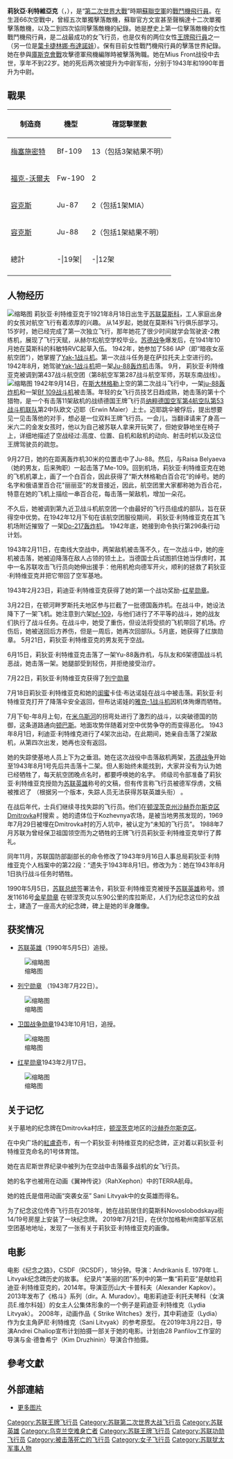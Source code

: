 {{翻译品质不佳}}
{{軍人模板

|name=莉狄亞<br />{{lang|ru|Лидия Владимировна Литвяк}}
|lived=1921年8月18日－1943年8月1日 (21岁)
|placeofbirth=[[蘇聯|蘇聯]][[莫斯科|莫斯科]]
|placeofdeath=[[烏克蘭|烏克蘭]][[顿涅茨克州|顿涅茨克州]][[紅盧奇|紅盧奇]]
|image=Lydia Litvyak 1943.jpg
|caption=
|nickname=Lilya
| branch = {{flagicon image|Flag of the Soviet Air Force.svg}} [[蘇聯空軍|蘇聯空軍]]
|allegiance={{USSR}}
|serviceyears = 1941–1943年
|rank=[[蘇聯|蘇聯]]空軍中尉
|unit=437 IAP<br>296 IAP<br>73 GIAP
|battles=[[第二次世界大戰|第二次世界大戰]] [[库尔斯克会战|库尔斯克会战]]
|awards={{{!}} style="background:transparent"
{{!}} {{Hero of the Soviet Union}}
{{!}}}
{{{!}} style="background:transparent"
{{!}}{{列宁勋章}}{{!!}}{{红旗勋章}}{{!!}}{{一级卫国战争勋章}}{{!!}}{{红星勋章}}
{{!}}}
|laterwork=
}}

'''莉狄亞·利特維亞克'''（{{lang-ru|'''Лидия Владимировна Литвяк'''}}，{{bd|1921年|8月18日|1943年|8月1日}}），是“[[第二次世界大戰|第二次世界大戰]]”時期[[蘇聯空軍|蘇聯空軍]]的[[戰鬥機|戰鬥機]][[飛行員|飛行員]]。在生涯66次空戰中，曾經五次單獨擊落敵機，蘇聯官方文宣甚至聲稱達十二次單獨擊落敵機，以及二到四次協同擊落敵機的紀錄。她是歷史上第一位擊落敵機的女性戰鬥機飛行員，是二战最成功的女飞行员，也是仅有的两位女性[[王牌飛行員|王牌飛行員]]之一（另一位是[[葉卡捷林娜·布達諾娃|葉卡捷林娜·布達諾娃]]）。保有目前女性戰鬥機飛行員的擊落世界紀錄。她在參與[[庫斯克會戰|庫斯克會戰]]攻擊德軍飛機編隊時被擊落殉職。她在Mius Front战役中去世，享年不到22岁。她的死后两次被提升为中尉军衔，分别于1943年和1990年晋升为中尉。

==戰果==
{| class="wikitable" style="text-align:center"
!制造商!!機型!!確認擊墜數
|-
|[[梅塞施密特|梅塞施密特]]||Bf-109||13（包括3架結果不明）
|-
|[[福克-沃爾夫|福克-沃爾夫]]||Fw-190||2
|-
|[[容克斯|容克斯]]||Ju-87||2（包括1架MIA）
|-
|[[容克斯|容克斯]]||Ju-88||2（包括1架結果不明）
|-               

!總計||-|19架|    ||-|12架 
|-
|}

==人物经历==
[[File:Герой_Советского_Союза_Лидия_Литвяк.JPG|缩略图]]
莉狄亚·利特维亚克于1921年8月18日出生于[[苏联|苏联]][[莫斯科|莫斯科]]，工人家庭出身的女孩对航空飞行有着浓厚的兴趣。
从14岁起，她就在莫斯科飞行俱乐部学习。 15岁时，她已经完成了第一次独立飞行，那年她花了很少时间就学会驾驶波-2教练机，展现了飞行天赋，从赫尔松航空学校毕业。[[苏德战争|苏德战争]]爆发后，在1941年10月她在莫斯科的科敏特RVC起草入伍。 1942年，她参加了586 IAP（即“暗夜女巫航空团”），她掌握了[[Yak-1战斗机|Yak-1战斗机]]。第一次战斗任务是在萨拉托夫上空进行的。 1942年8月，她驾驶[[Yak-1战斗机|Yak-1战斗机]]把一架[[Ju-88轰炸机|Ju-88轰炸机]]击落。 9月， 莉狄亚·利特维亚克被调到第437战斗航空团（第8航空军第287战斗航空军师，苏联东南战线）。
[[File:Красноармейская_книжка_Л.В._Литвяк.jpg|缩略图]]
1942年9月14日，在[[斯大林格勒|斯大林格勒]]上空的第二次战斗飞行中，一架[[ju-88轰炸机|ju-88轰炸机]]和一架[[Bf_109战斗机|Bf 109战斗机]]被击落。年轻的女飞行员技艺日趋成熟，她击落的第十个猎物，是一个有击落11架敌机​​的战绩德国王牌飞行员[[纳粹德国空军|纳粹德国空军]][[德國國防軍空軍第4航空隊|第4航空队]][[第53战斗机联队_(纳粹德国)|第53战斗机联队]]第2中队欧文·迈耶（Erwin Maier）上士。迈耶跳伞被俘后，提出想要见一见击落他的对手，想必是一位双料王牌飞行员。一会儿，当翻译请来了身高一米六二的金发女孩时，他以为自己被苏联人拿来开玩笑了，但她安静地坐在椅子上，详细地描述了空战经过:高度、位置、自机和敌机的动向、射击时机以及这位王牌驾驶员的疏忽。{{Sfn|Goodpaster|2009|p=27}}

9月27日，她的在距离轰炸机30米的位置击中了Ju-88。然后，与Raisa Belyaeva（她的男友，后来殉职）一起击落了Me-109。回到机场，莉狄亚·利特维亚克在她的飞机机罩上，画了一个白百合，因此获得了“斯大林格勒白百合花”的绰号。她的名字和俄语里百合花"丽丽亚"的发音接近，因此，航空团里大家都称她为百合花，特意在她的飞机上描绘一串百合花，每击落一架敌机，增加一朵花。

不久后，她被调到第九近卫战斗机航空团一个由最好的飞行员组成的部队，旨在获得空中优势。在1942年12月下旬在该航空团服役期间， 莉狄亚·利特维亚克在其飞机场附近摧毁了 一架[[Do-217轰炸机|Do-217轰炸机]]。 1942年底，她接到命令执行第296条行动计划。

1943年2月11日，在南线大空战中，两架敌机被击落不久，在一次战斗中，她的座机被击落，她被迫降落在敌人占领的领土上。当德国士兵试图抓住她当俘虏时，其中一名苏联攻击飞行员向她伸出援手：他用机枪向德军开火，顺利的拯救了莉狄亚·利特维亚克并把它带回了空军基地。

1943年2月23日，莉迪亚·利特维亚克获得了她的第一个战功奖励-[[红星勋章|红星勋章]]。

3月22日，在顿河畔罗斯托夫地区参与拦截了一批德国轰炸机。在战斗中，她设法降下了一架飞机。她注意到六架[[bf-109|bf-109]]，与他们进行了不平等的战斗，她的战友们执行了战斗任务。在战斗中，她受了重伤，但设法将受损的飞机带回了机场。疗伤后，她被送回后方养伤，但是一周后，她再次回部队。5月底，她获得了红旗勋章。
5月21日，莉狄亚·利特维亚克的男友死于空战。

6月15日，莉狄亚·利特维亚克击落了一架Yu-88轰炸机，与队友和6架德国战斗机恶战，她击落一架。她腿部受到轻伤，并拒绝接受治疗。

7月22日，莉狄亚·利特维亚克获得了[[列宁勋章|列宁勋章]]

7月18日莉狄亚·利特维亚克和她的[[闺蜜|闺蜜]]卡佳·布达诺娃在战斗中被击落。莉狄亚·利特维亚克打开了降落伞安全返回，但布达诺娃的[[雅克-1战斗机|雅克-1战斗机]]因机体殉爆而牺牲。

7月下旬-年8月上旬，在[[米乌斯河|米乌斯河]]的拐弯处进行了激烈的战斗，以突破德国的防御，这条道路通向[[顿巴斯|顿巴斯]]。地面攻势伴随着对空中优势争夺的而变得恶化。 1943年8月1日，利迪亚·利特维克进行了4架次出动，在此期间，她亲自击落了2架敌机，从第四次出发，她再也没有返回。

她的失踪使基地人员上下为之垂泪。她在这次战役中击落敌机两架，[[苏德战争|苏德战争]]开始至1943年8月1号先后共击落十二架。但人影始终未能找到，大家并没有为认为她已经牺牲了，每天航空团晚点名时，都要呼唤她的名字。
师级司令部准备了莉狄亚·利特维亚克授勋为[[苏联英雄|苏联英雄]]称号的文稿，但有传言称飞行员被德军俘虏，文稿被推迟了
（根据另一个版本，失踪人员无法获得苏联英雄头衔） 。

在战后年代，士兵们继续寻找失踪的飞行员。他们在[[顿涅茨克州|顿涅茨克州]][[沙赫乔尔斯克区|沙赫乔尔斯克区]]Dmitrovka村搜索 。她的遗体位于Kozhevnya农场，是被当地男孩发现的，1969年7月29日被埋在Dmitrovka村的万人坑中，被认定为“未知的飞行员”。 1988年7月苏联为曾经保卫祖国领空而为之牺牲的王牌飞行员莉狄亚·利特维亚克举行了葬礼。

同年11月，苏联国防部副部长的命令修改了1943年9月16日人事总局莉狄亚·利特维亚克个人档案中的第22段：“遗失于1943年8月1日。修改为为：她在1943年8月1日执行战斗任务时牺牲。
 
1990年5月5日，[[苏联总统|苏联总统]]签署法令，莉狄亚·利特维亚克被授予[[苏联英雄|苏联英雄]]称号。颁发11616号[[金星勋章|金星勋章]]
在顿涅茨克以东90公里的库拉斯尼，人们为纪念这位的女战士，建造了一座高大的纪念碑，碑上是她的半身雕像。

==获奖情况==
*[[苏联英雄|苏联英雄]]（1990年5月5日）追授。
[[File:Hero_of_the_USSR_Gold_Star.png|缩略图]]
*[[列宁勋章|列宁勋章]] （1943年7月22日）。
[[File:Kiselev's_Order_of_Lenin_(cropped).png|缩略图]]
*[[卫国战争勋章|卫国战争勋章]]1943年10月1日，追授。
[[File:Orden-otechestvennoy-voyny_A0078505.jpg|缩略图]]
*[[红星勋章|红星勋章]]1943年2月17日。
[[File:Order_of_the_Red_Star.svg|缩略图]]

==关于记忆==

关于墓地的纪念牌在Dmitrovka村庄，[[顿涅茨克|顿涅茨克]]地区的[[沙赫乔尔斯克区|沙赫乔尔斯克区]]。

在中央广场的[[紅盧奇|紅盧奇]]市，有一个莉狄亚·利特维亚克的纪念碑，正对着以莉狄亚·利特维亚克命名的1号体育馆。

她在吉尼斯世界纪录中被列为在空战中击落最多战机的女飞行员。

她的名字也被用在动画《翼神传说》（RahXephon）中的TERRA航母。

她的姓氏是借用动画“突袭女巫” Sani Litvyak中的女英雄而得名。

为了纪念这位传奇飞行员在2018年，她在战前居住的莫斯科Novoslobodskaya街14/19号房屋上安装了一块纪念牌。
2019年7月21日，在伏尔加格勒州南部军区航空团基地地址，发现了一张有关于莉狄亚·利特维亚克的画像。

==电影==
电影《纪念之路》，CSDF（RCSDF），18分钟。导演：Andrikanis E. 1979年
L. Litvyak纪念碑历史的故事。
纪录片“美丽的团”系列中的第一集“莉莉亚”是献给莉迪亚·利特维亚克的，2014年。导演亚历山大·卡普科夫（Alexander Kapkov）。
2013年发布了《格斗》系列（dir。A. Muradov）。电影莉迪亚·利托夫琴科（女演员E.维尔科娃）的女主人公集体形象的一个例子是莉迪亚·利特维克（Lydia Litvyak）。
2008年，动画作品《 Strike Witches》发行，其中莉迪亚（Lydia）作为女主角萨尼·利特维克（Sani Litvyak）的参考原型。
在2019年3月22日，导演Andrei Chaliop宣布计划拍摄一部关于她的电影。计划由28 Panfilov工作室的导演与金·德鲁希宁（Kim Druzhinin）导演合作拍摄。

== 參考文獻 ==
{{reflist}}

==外部連結==
* [http://wio.ru/aces/gal-f.htm 更多图片] {{Wayback|url=http://wio.ru/aces/gal-f.htm |date=20161206100444 }}
{{Authority control}}

{{DEFAULTSORT:Litvyak, Lydia}}
[[Category:苏联王牌飞行员|Category:苏联王牌飞行员]]
[[Category:苏联第二次世界大战飞行员|Category:苏联第二次世界大战飞行员]]
[[Category:苏联英雄|Category:苏联英雄]]
[[Category:乌克兰空难身亡者|Category:乌克兰空难身亡者]]
[[Category:苏联王牌飞行员|Category:苏联王牌飞行员]]
[[Category:苏联功勋飞行员|Category:苏联功勋飞行员]]
[[Category:被击落死亡的飞行员|Category:被击落死亡的飞行员]]
[[Category:女子飞行员|Category:女子飞行员]]
[[Category:苏联犹太军事人物|Category:苏联犹太军事人物]]